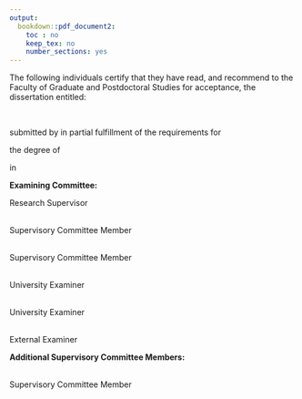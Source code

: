 ```yaml
---
output:
  bookdown::pdf_document2:
    toc : no
    keep_tex: no
    number_sections: yes
---
```


<!-- Note this section is Required -->

\doublespacing

The following individuals certify that they have read, and recommend to the Faculty of Graduate
and Postdoctoral Studies for acceptance, the dissertation entitled:

\vspace{5mm}


\noindent\underline{\makebox[6in][l]{Major sources of variation in placental DNA methylation}}  
\vspace{2mm}

submitted by \underline{Victor Yuan} in partial fulfillment of the requirements for

the degree of \noindent\underline{\makebox[5in][l]{Doctor of Philosophy}}  

in \noindent\underline{\makebox[5.8in][l]{Genome Science and Technology}}

\vspace{5mm}

**Examining Committee:**

\noindent\underline{\makebox[6in][l]{Dr. Wendy P. Robinson, Professor, Medical Genetics, UBC}}  Research Supervisor

\noindent\underline{\makebox[6in][l]{Dr. Alex G. Beristain, Associate Professor, Obstetrics and Gynaecology, UBC}}  
Supervisory Committee Member

\noindent\underline{\makebox[6in][l]{Dr. Michael Kobor, Professor, Medical Genetics, UBC}}  
Supervisory Committee Member

\noindent\underline{\makebox[6in][l]{Name of University Examiner}}  
University Examiner

\noindent\underline{\makebox[6in][l]{Name of University Examiner}}  
University Examiner

\noindent\underline{\makebox[6in][l]{Name of External Examiner}}  
External Examiner

\vspace{5mm}

**Additional Supervisory Committee Members:**

\noindent\underline{\makebox[6in][l]{Dr. Sara Mostafavi, Associate Professor, Paul G. Allen School of Computer Science and Engineering, UW}}  
Supervisory Committee Member
